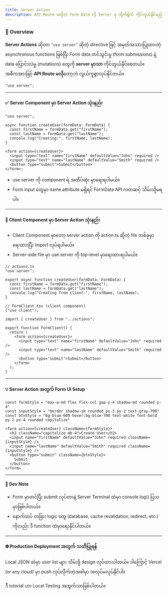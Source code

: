 ```yaml
---
title: Server Action
description: API Route မလိုဘဲ Form Data ကို Server မှ တိုက်ရိုက် ကိုင်တွယ်နိုင်မည့် Server Actions ကို Next.js မှာ ဘယ်လိုအသုံးပြုမလဲ။
---
```


### 🧠 Overview

**Server Actions** ဆိုတာ `"use server"` ဆိုတဲ့ directive ဖြင့် အမှတ်အသားပြုထားတဲ့ asynchronous functions ဖြစ်ပြီး Form data တင်သွင်းမှု (form submissions) နဲ့ data ပြောင်းလဲမှု (mutations) တွေကို **server မှာသာ** ကိုင်တွယ်နိုင်စေတယ်။  
အဓိကအားဖြင့် **API Route မလို**တော့ဘဲ လွယ်ကူစွာလုပ်နိုင်တယ်။

```tsx
"use server";
```

---

#### ✅ Server Component မှာ Server Action သုံးနည်း

```tsx
"use server";

async function createUser(formData: FormData) {
  const firstName = formData.get("firstName");
  const lastName = formData.get("lastName");
  console.log("Creating:", firstName, lastName);
}

<form action={createUser}>
  <input type="text" name="firstName" defaultValue="John" required />
  <input type="text" name="lastName" defaultValue="Smith" required />
  <button type="submit">Submit</button>
</form>;
```

- use server ကို component ရဲ အထိပ်ဆုံး မှာရေးရပါမယ်။
- Form input တွေမှာ name attribute မရှိရင် FormData API ကတဆင့် သိမ်းလို့မရပါ။

---

#### 🚀 Client Component မှာ Server Action သုံးနည်း

- Client Component မှာတော့ server action ကို action.ts ဆိုတဲ့ file တစ်ခုမှာရေးထားပြီး import လုပ်ရပါမယ်။
- Server-side file မှာ use server ကို top-level မှာရေးထားရပါမယ်။

```tsx
// actions.ts
"use server";

export async function createUser(formData: FormData) {
  const firstName = formData.get("firstName");
  const lastName = formData.get("lastName");
  console.log("Creating from client:", firstName, lastName);
}

// FormClient.tsx (client component)
("use client");

import { createUser } from "../actions";

export function FormClient() {
  return (
    <form action={createUser}>
      <input type="text" name="firstName" defaultValue="John" required />
      <input type="text" name="lastName" defaultValue="Smith" required />
      <button type="submit">Submit</button>
    </form>
  );
}
```

---

#### 💡 Server Action အတွက် Form UI Setup

```tsx
const formStyle = "max-w-md flex flex-col gap-y-4 shadow-md rounded p-4"
const inputStyle = "border shadow-sm rounded px-3 py-2 text-gray-700"
const btnStyle = "bg-blue-600 hover:bg-blue-700 text-white font-bold py-2 px-4 rounded capitalize"

<form action={createUser} className={formStyle}>
  <h2 className="capitalize mb-4">Create User</h2>
  <input name="firstName" defaultValue="John" required className={inputStyle} />
  <input name="lastName" defaultValue="Smith" required className={inputStyle} />
  <button type="submit" className={btnStyle}>
    Submit
  </button>
</form>
```

---

#### 🧪 Dev Note

- Form မှာတင်ပြီး submit လုပ်တာနဲ့ Server Terminal ထဲမှာ console.log() ပြသမှာဖြစ်ပါတယ်။
- နောက်ထပ် တခြား logic တွေ (database, cache revalidation, redirect, etc.) ကိုလည်း ဒီ function ထဲမှာရေးနိုင်ပါတယ်။

---

#### ⛔ Production Deployment အတွက် သတိပြုရန်

Local JSON ထဲမှာ user list များ သိမ်းဖို့ design လုပ်ထားပါတယ်။ ဒါကြောင့် Vercel (or any cloud) မှာ push လုပ်လိုက်တဲ့အခါမှာ အလုပ်မလုပ်နိုင်ပါ။

ဒီ tutorial ဟာ Local Testing အတွက်သာဖြစ်ပါတယ်။
